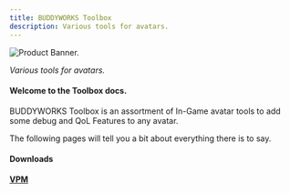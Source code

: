 ```yaml
---
title: BUDDYWORKS Toolbox
description: Various tools for avatars.
---
```


![Product Banner.](./img/banner.png)  

*Various tools for avatars.*

#### Welcome to the Toolbox docs.  

BUDDYWORKS Toolbox is an assortment of In-Game avatar tools to add some debug and QoL Features to any avatar.

The following pages will tell you a bit about everything there is to say.

#### Downloads
<a href="https://repo.buddyworks.wtf/"><b>VPM</b></a>  